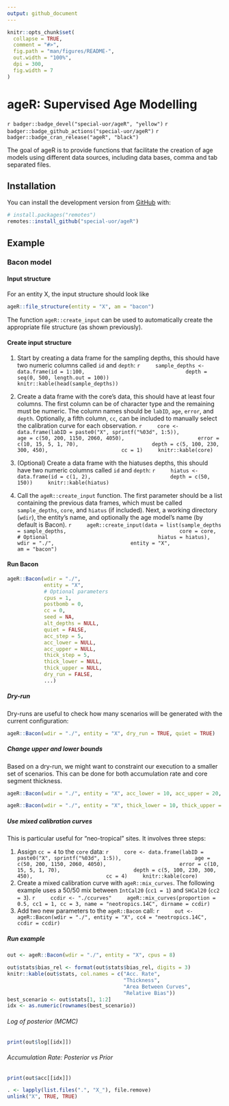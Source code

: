 ```yaml
---
output: github_document
---
```


<!-- README.md is generated from README.Rmd. Please edit that file -->

```r
knitr::opts_chunk$set(
  collapse = TRUE,
  comment = "#>",
  fig.path = "man/figures/README-",
  out.width = "100%",
  dpi = 300, 
  fig.width = 7
)
```

# ageR: Supervised Age Modelling
<!-- <img src="inst/images/logo.png" alt="logo" align="right" height=200px/> -->

<!-- badges: start -->
<!-- `r badger::badge_code_size("special-uor/ageR")` -->
`r badger::badge_devel("special-uor/ageR", "yellow")`
`r badger::badge_github_actions("special-uor/ageR")`
`r badger::badge_cran_release("ageR", "black")`
<!-- `r badger::badge_codecov("special-uor/ageR", "Q6SYL7AOGR")` -->
<!-- badges: end -->

The goal of ageR is to provide functions that facilitate the creation of age 
models using different data sources, including data bases, comma and tab 
separated files.

## Installation

<!-- You can install the released version of ageR from [CRAN](https://CRAN.R-project.org) with: -->

<!-- ``` r -->
<!-- install.packages("ageR") -->
<!-- ``` -->

You can install the development version from 
[GitHub](https://github.com/special-uor/ageR) with:
``` r
# install.packages("remotes")
remotes::install_github("special-uor/ageR")
```

## Example
### Bacon model
#### Input structure
For an entity X, the input structure should look like
```r
ageR::file_structure(entity = "X", am = "bacon")
```

The function `ageR::create_input` can be used to automatically create the 
appropriate file structure (as shown previously).

#### Create input structure
1. Start by creating a data frame for the sampling depths, this should have two 
numeric columns called `id` and `depth`:
    ```r
    sample_depths <- data.frame(id = 1:100,
                                depth = seq(0, 500, length.out = 100))
    knitr::kable(head(sample_depths))
    ```

2. Create a data frame with the core's data, this should have at least four 
columns. The first column can be of character type and the remaining must be
numeric. The column names should be `labID`, `age`, `error`, and `depth`. 
Optionally, a fifth column, `cc`, can be included to manually select the 
calibration curve for each observation.
    ```r
    core <- data.frame(labID = paste0("X", sprintf("%03d", 1:5)),
                       age = c(50, 200, 1150, 2060, 4050),
                       error = c(10, 15, 5, 1, 70),
                       depth = c(5, 100, 230, 300, 450),
                       cc = 1)
    knitr::kable(core)
    ```

3. (Optional) Create a data frame with the hiatuses depths, this should have two
numeric columns called `id` and `depth`:
    ```r
    hiatus <- data.frame(id = c(1, 2),
                         depth = c(50, 150))
    knitr::kable(hiatus)
    ```
  
4. Call the `ageR::create_input` function. The first parameter should be a list
containing the previous data frames, which must be called `sample_depths`, 
`core`, and `hiatus` (if included). 
Next, a working directory (`wdir`), the entity's name, and optionally the age 
model's name (by default is Bacon).
    ```r
    ageR::create_input(data = list(sample_depths = sample_depths, 
                                   core = core,
                                   # Optional
                                   hiatus = hiatus), 
                       wdir = "./", 
                       entity = "X",
                       am = "bacon")
    ```

#### Run Bacon
```r
ageR::Bacon(wdir = "./", 
            entity = "X", 
            # Optional parameters
            cpus = 1,
            postbomb = 0,
            cc = 0,
            seed = NA,
            alt_depths = NULL,
            quiet = FALSE,
            acc_step = 5,
            acc_lower = NULL,
            acc_upper = NULL,
            thick_step = 5,
            thick_lower = NULL,
            thick_upper = NULL,
            dry_run = FALSE,
            ...)
```

##### Dry-run
Dry-runs are useful to check how many scenarios will be generated with the current configuration:
```r
ageR::Bacon(wdir = "./", entity = "X", dry_run = TRUE, quiet = TRUE)
```

##### Change upper and lower bounds
Based on a dry-run, we might want to constraint our execution to a smaller set of scenarios. This can be done for both accumulation rate and core segment thickness.
```r
ageR::Bacon(wdir = "./", entity = "X", acc_lower = 10, acc_upper = 20, dry_run = TRUE, quiet = TRUE)
```

```r
ageR::Bacon(wdir = "./", entity = "X", thick_lower = 10, thick_upper = 30, dry_run = TRUE, quiet = TRUE)
```

##### Use mixed calibration curves
This is particular useful for "neo-tropical" sites. It involves three steps:

1. Assign `cc = 4` to the `core` data:
    ```r
    core <- data.frame(labID = paste0("X", sprintf("%03d", 1:5)),
                       age = c(50, 200, 1150, 2060, 4050),
                       error = c(10, 15, 5, 1, 70),
                       depth = c(5, 100, 230, 300, 450),
                       cc = 4)
    knitr::kable(core)
    ```
2. Create a mixed calibration curve with `ageR::mix_curves`. The following example uses a 50/50 mix between `IntCal20` (`cc1 = 1`) and `SHCal20` (`cc2 = 3`).
    ```r
    ccdir <- "./ccurves"
    ageR::mix_curves(proportion = 0.5, cc1 = 1, cc = 3, name = "neotropics.14C", dirname = ccdir)
    ```
3. Add two new parameters to the `ageR::Bacon` call:
    ```r
    out <- ageR::Bacon(wdir = "./", entity = "X", cc4 = "neotropics.14C", ccdir = ccdir)
    ```

##### Run example
```r
out <- ageR::Bacon(wdir = "./", entity = "X", cpus = 8)
```

```r
out$stats$bias_rel <- format(out$stats$bias_rel, digits = 3)
knitr::kable(out$stats, col.names = c("Acc. Rate", 
                                      "Thickness",
                                      "Area Between Curves",
                                      "Relative Bias"))
best_scenario <- out$stats[1, 1:2]
idx <- as.numeric(rownames(best_scenario))
```
###### Log of posterior (MCMC)
```r
print(out$log[[idx]])
```

###### Accumulation Rate: Posterior vs Prior
```r
print(out$acc[[idx]])
```

```r
. <- lapply(list.files(".", "X_"), file.remove)
unlink("X", TRUE, TRUE)
```
